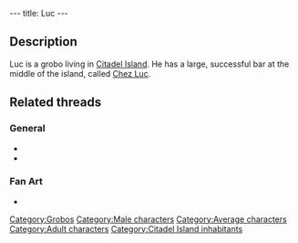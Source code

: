 ---
title: Luc
---

{{Character|
Name=Luc|
Image=GBLUC.jpg|
Race=[[Grobo]]|
Gender=Male|
Size=Medium|
Age=Adult}}

{{Quote|
Quote=If you'd care to purchase something, you just have to stand in front of it and do "ACTION".|
Character=Luc}}

==Description==
Luc is a grobo living in [[Citadel Island]]. He has a large, successful bar at the middle of the island, called [[Chez Luc]].

==Related threads==
===General===
* {{thread|id=7972|title=Families}}
* {{thread|id=155|title=Twinsun - a happy jolly place? I THINK NOT}}

===Fan Art===
* {{post|id=76367|title=Edited Film Pictures}}

{{Stub}}

[[Category:Grobos]]
[[Category:Male characters]]
[[Category:Average characters]]
[[Category:Adult characters]]
[[Category:Citadel Island inhabitants]]